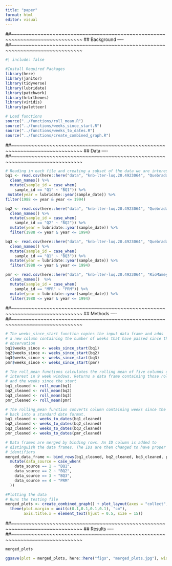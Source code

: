 ```yaml
---
title: "paper"
format: html
editor: visual
---
```


##~~~~~~~~~~~~~~~~~~~~~~~~~~~~~~~~~~~~~~~~~~~~~~~~~~~~~~~~~~~~~~~~~~~~~~~~~~~~~~
##                                 Background                               ----
##~~~~~~~~~~~~~~~~~~~~~~~~~~~~~~~~~~~~~~~~~~~~~~~~~~~~~~~~~~~~~~~~~~~~~~~~~~~~~~

```r
#| include: false

#Install Required Packages
library(here)
library(janitor)
library(tidyverse)
library(lubridate)
library(patchwork)
library(hrbrthemes)
library(viridis)
library(paletteer)

# Load functions 
source("../functions/roll_mean.R")
source("../functions/weeks_since_start.R")
source("../functions/weeks_to_dates.R")
source("../functions/create_combined_graph.R")
```

  
##~~~~~~~~~~~~~~~~~~~~~~~~~~~~~~~~~~~~~~~~~~~~~~~~~~~~~~~~~~~~~~~~~~~~~~~~~~~~~~
##                                    Data                                  ----
##~~~~~~~~~~~~~~~~~~~~~~~~~~~~~~~~~~~~~~~~~~~~~~~~~~~~~~~~~~~~~~~~~~~~~~~~~~~~~~

```r
# Reading in each file and creating a subset of the data we are interested in
bq1 <- read.csv(here::here("data", "knb-lter-luq.20.4923064", "QuebradaCuenca1-Bisley.csv")) %>%
  clean_names() %>%
  mutate(sample_id = case_when(
    sample_id == "Q1" ~ "BQ1")) %>% 
 mutate(year = lubridate::year(sample_date)) %>% 
filter(1988 <= year & year <= 1994)

bq2 <- read.csv(here::here("data", "knb-lter-luq.20.4923064", "QuebradaCuenca2-Bisley.csv")) %>%
  clean_names() %>%
  mutate(sample_id = case_when(
    sample_id == "Q2" ~ "BQ2")) %>% 
  mutate(year = lubridate::year(sample_date)) %>% 
  filter(1988 <= year & year <= 1994)

bq3 <- read.csv(here::here("data", "knb-lter-luq.20.4923064", "QuebradaCuenca3-Bisley.csv")) %>%
  clean_names() %>%
  mutate(sample_id = case_when(
    sample_id == "Q1" ~ "BQ3")) %>% 
  mutate(year = lubridate::year(sample_date)) %>% 
  filter(1988 <= year & year <= 1994)

pmr <- read.csv(here::here("data", "knb-lter-luq.20.4923064", "RioMameyesPuenteRoto.csv")) %>%
  clean_names()  %>%
  mutate(sample_id = case_when(
    sample_id == "MPR" ~ "PRM")) %>% 
  mutate(year = lubridate::year(sample_date)) %>% 
  filter(1988 <= year & year <= 1994)
```


##~~~~~~~~~~~~~~~~~~~~~~~~~~~~~~~~~~~~~~~~~~~~~~~~~~~~~~~~~~~~~~~~~~~~~~~~~~~~~~
##                                  Methods                                 ----
##~~~~~~~~~~~~~~~~~~~~~~~~~~~~~~~~~~~~~~~~~~~~~~~~~~~~~~~~~~~~~~~~~~~~~~~~~~~~~~

```r
# The weeks_since_start function copies the input data frame and adds 
# a new column containing the number of weeks that have passed since the initial
# observation
bq1$weeks_since <- weeks_since_start(bq1)
bq2$weeks_since <- weeks_since_start(bq2)
bq3$weeks_since <- weeks_since_start(bq3)
pmr$weeks_since <- weeks_since_start(pmr)

# The roll_mean functions calculates the rolling mean of five columns of 
# interest in 9 week windows. Returns a data frame containing those rolling means
# and the weeks since the start
bq1_cleaned <- roll_mean(bq1)
bq2_cleaned <- roll_mean(bq2)
bq3_cleaned <- roll_mean(bq3)
pmr_cleaned <- roll_mean(pmr)

# The rolling_mean function converts column containing weeks since the start
# back into a standard date format.
bq1_cleaned <- weeks_to_dates(bq1_cleaned)
bq2_cleaned <- weeks_to_dates(bq2_cleaned)
bq3_cleaned <- weeks_to_dates(bq3_cleaned)
pmr_cleaned <- weeks_to_dates(pmr_cleaned)

# Data frames are merged by binding rows. An ID column is added to 
# distinguish the data frames. The IDs are then changed to have proper
# identifiers
merged_data_frame <- bind_rows(bq1_cleaned, bq2_cleaned, bq3_cleaned, pmr_cleaned, .id = "data_source") %>%
  mutate(data_source = case_when(
    data_source == 1 ~ "BQ1",
    data_source == 2 ~ "BQ2",
    data_source == 3 ~ "BQ3",
    data_source == 4 ~ "PRM"
  ))

#Plotting the data
# Runs the testing file
merged_plots <- create_combined_graph() + plot_layout(axes = "collect", guides = "collect") & 
  theme(plot.margin = unit(c(0.1,0.1,0.1,0.1), "cm"), 
        axis.title.x = element_text(hjust = 0.5, size = 15))
```


##~~~~~~~~~~~~~~~~~~~~~~~~~~~~~~~~~~~~~~~~~~~~~~~~~~~~~~~~~~~~~~~~~~~~~~~~~~~~~~
##                                  Results                                 ----
##~~~~~~~~~~~~~~~~~~~~~~~~~~~~~~~~~~~~~~~~~~~~~~~~~~~~~~~~~~~~~~~~~~~~~~~~~~~~~~

```r
merged_plots 

ggsave(plot = merged_plots, here::here("figs", "merged_plots.jpg"), width = 6, height = 4)
```



